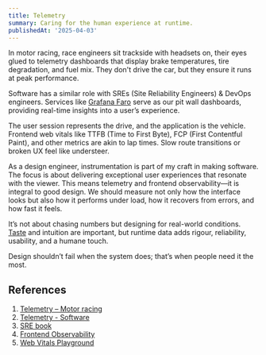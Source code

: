 ```yaml
---
title: Telemetry
summary: Caring for the human experience at runtime.
publishedAt: '2025-04-03'
---
```


In motor racing, race engineers sit trackside with headsets on, their eyes glued to telemetry dashboards that display brake temperatures, tire degradation, and fuel mix. They don't drive the car, but they ensure it runs at peak performance.

Software has a similar role with SREs (Site Reliability Engineers) & DevOps engineers. Services like [Grafana Faro](https://grafana.com/oss/faro/) serve as our pit wall dashboards, providing real-time insights into a user’s experience.

The user session represents the drive, and the application is the vehicle. Frontend web vitals like TTFB (Time to First Byte), FCP (First Contentful Paint), and other metrics are akin to lap times. Slow route transitions or broken UX feel like understeer.

As a design engineer, instrumentation is part of my craft in making software. The focus is about delivering exceptional user experiences that resonate with the viewer. This means telemetry and frontend observability&mdash;it is integral to good design. We should measure not only how the interface looks but also how it performs under load, how it recovers from errors, and how fast it feels.

It’s not about chasing numbers but designing for real-world conditions. [Taste](https://youtu.be/5y03eFMmOKY?si=hAkUKrWFMDKgyfqn) and intuition are important, but runtime data adds rigour, reliability, usability, and a humane touch.

Design shouldn’t fail when the system does; that’s when people need it the most.

## References

1. [Telemetry – Motor racing](https://en.wikipedia.org/wiki/Telemetry#Motor_racing)
2. [Telemetry - Software](https://en.wikipedia.org/wiki/Telemetry#Software)
3. [SRE book](https://sre.google/sre-book/table-of-contents/)
4. [Frontend Observability](https://youtu.be/AfVDnsriwXQ?si=aZxHwZqMc0ja77ht)
5. [Web Vitals Playground](https://webvitals.com)
